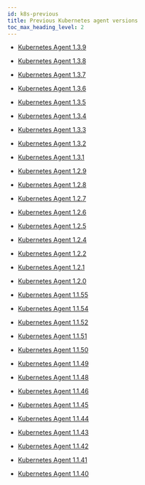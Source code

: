 ```yaml
---
id: k8s-previous
title: Previous Kubernetes agent versions
toc_max_heading_level: 2
---
```


-   [Kubernetes Agent 1.3.9](k8s-1_3_9)

-   [Kubernetes Agent 1.3.8](k8s-1_3_8)

-   [Kubernetes Agent 1.3.7](k8s-1_3_7)

-   [Kubernetes Agent 1.3.6](k8s-1_3_6)

-   [Kubernetes Agent 1.3.5](k8s-1_3_5)

-   [Kubernetes Agent 1.3.4](k8s-1_3_4)

-   [Kubernetes Agent 1.3.3](k8s-1_3_3)

-   [Kubernetes Agent 1.3.2](k8s-1_3_2)

-   [Kubernetes Agent 1.3.1](k8s-1_3_1)

-   [Kubernetes Agent 1.2.9](k8s-1_2_9)

-   [Kubernetes Agent 1.2.8](k8s-1_2_8)

-   [Kubernetes Agent 1.2.7](k8s-1_2_7)

-   [Kubernetes Agent 1.2.6](k8s-1_2_6)

-   [Kubernetes Agent 1.2.5](k8s-1_2_5)

-   [Kubernetes Agent 1.2.4](k8s-1_2_4)

-   [Kubernetes Agent 1.2.2](k8s-1_2_2)

-   [Kubernetes Agent 1.2.1](k8s-1_2_1)

-   [Kubernetes Agent 1.2.0](k8s-1_2_0)

-   [Kubernetes Agent 1.1.55](k8s-1_1_55)

-   [Kubernetes Agent 1.1.54](k8s-1_1_54)

-   [Kubernetes Agent 1.1.52](k8s-1_1_52)

-   [Kubernetes Agent 1.1.51](k8s-1_1_51)

-   [Kubernetes Agent 1.1.50](k8s-1_1_50)

-   [Kubernetes Agent 1.1.49](k8s-1_1_49)

-   [Kubernetes Agent 1.1.48](k8s-1_1_48)

-   [Kubernetes Agent 1.1.46](k8s-1_1_46)

-   [Kubernetes Agent 1.1.45](k8s-1_1_45)

-   [Kubernetes Agent 1.1.44](k8s-1_1_44)

-   [Kubernetes Agent 1.1.43](k8s-1_1_43)

-   [Kubernetes Agent 1.1.42](k8s-1_1_42)

-   [Kubernetes Agent 1.1.41](k8s-1_1_41)

-   [Kubernetes Agent 1.1.40](k8s-1_1_40)
